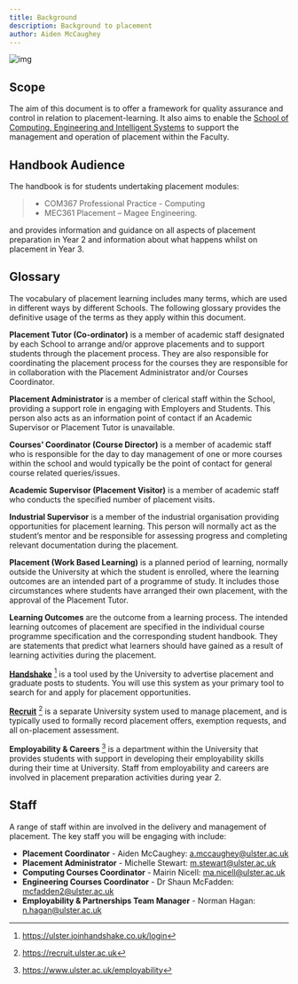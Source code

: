 ```yaml
---
title: Background
description: Background to placement
author: Aiden McCaughey
---
```


![img](/sceis.jpeg)

## Scope

The aim of this document is to offer a framework for quality assurance and control in relation to placement-learning. It also aims to enable the [School of Computing, Engineering and Intelligent Systems](https://www.ulster.ac.uk/departments/dvc/cebe/school-of-computing-engineering-and-intelligent-systems) to support the management and operation of placement within the Faculty.

## Handbook Audience

The handbook is for students undertaking placement modules:

> - COM367 Professional Practice - Computing
> - MEC361 Placement – Magee Engineering.

and provides information and guidance on all aspects of placement preparation in Year 2 and information about what happens whilst on placement in Year 3.

## Glossary

The vocabulary of placement learning includes many terms, which are used in different ways by different Schools. The following glossary provides the definitive usage of the terms as they apply within this document.

**Placement Tutor (Co-ordinator)** is a member of academic staff designated by each School to arrange and/or approve placements and to support students through the placement process. They are also responsible for coordinating the placement process for the courses they are responsible for in collaboration with the Placement Administrator and/or Courses Coordinator.

**Placement Administrator** is a member of clerical staff within the School, providing a support role in engaging with Employers and Students. This person also acts as an information point of contact if an Academic Supervisor or Placement Tutor is unavailable.

**Courses’ Coordinator (Course Director)** is a member of academic staff who is responsible for the day to day management of one or more courses within the school and would typically be the point of contact for general course related queries/issues.

**Academic Supervisor (Placement Visitor)** is a member of academic staff who conducts the specified number of placement visits.

**Industrial Supervisor** is a member of the industrial organisation providing opportunities for placement learning. This person will normally act as the student’s mentor and be responsible for assessing progress and completing relevant documentation during the placement.

**Placement (Work Based Learning)** is a planned period of learning, normally outside the University at which the student is enrolled, where the learning outcomes are an intended part of a programme of study. It includes those circumstances where students have arranged their own placement, with the approval of the Placement Tutor.

**Learning Outcomes** are the outcome from a learning process. The intended learning outcomes of placement are specified in the individual course programme specification and the corresponding student handbook. They are statements that predict what learners should have gained as a result of learning activities during the placement.

**[Handshake](https://ulster.joinhandshake.co.uk/login)**  [^1] is a tool used by the University to advertise placement and graduate posts to students. You will use this system as your primary tool to search for and apply for placement opportunities.

**[Recruit](https://recruit.ulster.ac.uk)** [^2] is a separate University system used to manage placement, and is typically used to formally record placement offers, exemption requests, and all on-placement assessment.

**Employability & Careers** [^3] is a department within the University that provides students with support in developing their employability skills during their time at University. Staff from employability and careers are involved in placement preparation activities during year 2.

## Staff

A range of staff within are involved in the delivery and management of placement. The key staff you will be engaging with include:

- **Placement Coordinator** - Aiden McCaughey: a.mccaughey@ulster.ac.uk
- **Placement Administrator** - Michelle Stewart: m.stewart@ulster.ac.uk
- **Computing Courses Coordinator** - Mairin Nicell: ma.nicell@ulster.ac.uk
- **Engineering Courses Coordinator** - Dr Shaun McFadden: mcfadden2@ulster.ac.uk
- **Employability & Partnerships Team Manager** - Norman Hagan: n.hagan@ulster.ac.uk

[^1]: https://ulster.joinhandshake.co.uk/login
[^2]: https://recruit.ulster.ac.uk
[^3]: https://www.ulster.ac.uk/employability
